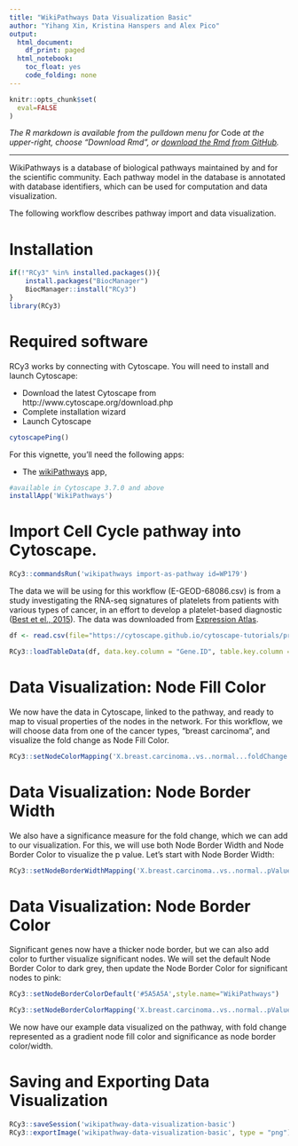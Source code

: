 ```yaml
---
title: "WikiPathways Data Visualization Basic"
author: "Yihang Xin, Kristina Hanspers and Alex Pico"
output:
  html_document:
    df_print: paged
  html_notebook:
    toc_float: yes
    code_folding: none
---
```

```r
knitr::opts_chunk$set(
  eval=FALSE
)
```
*The R markdown is available from the pulldown menu for* Code *at the upper-right, choose "Download Rmd", or [download the Rmd from GitHub](https://raw.githubusercontent.com/cytoscape/cytoscape-automation/master/for-scripters/R/notebooks/Wikipathways-data-visualiztion-basic.Rmd).*

<hr />

WikiPathways is a database of biological pathways maintained by and for the scientific community. Each pathway model in the database is annotated with database identifiers, which can be used for computation and data visualization.

The following workflow describes pathway import and data visualization.

# Installation
```r
if(!"RCy3" %in% installed.packages()){
    install.packages("BiocManager")
    BiocManager::install("RCy3")
}
library(RCy3)
```

# Required software
RCy3 works by connecting with Cytoscape. You will need to install and launch Cytoscape:

* Download the latest Cytoscape from http://www.cytoscape.org/download.php
* Complete installation wizard
* Launch Cytoscape


```r
cytoscapePing()
```

For this vignette, you’ll need the following apps: 

* The [wikiPathways](https://apps.cytoscape.org/apps/wikipathways) app, 

```r
#available in Cytoscape 3.7.0 and above
installApp('WikiPathways')
```

# Import Cell Cycle pathway into Cytoscape.


```r
RCy3::commandsRun('wikipathways import-as-pathway id=WP179')
```

The data we will be using for this workflow (E-GEOD-68086.csv) is from a study investigating the RNA-seq signatures of platelets from patients with various types of cancer, in an effort to develop a platelet-based diagnostic ([Best et el., 2015](https://www.cell.com/cancer-cell/fulltext/S1535-6108(15)00349-9)). The data was downloaded from [Expression Atlas](https://www.ebi.ac.uk/gxa/experiments/E-GEOD-68086/Downloads).

```r
df <- read.csv(file="https://cytoscape.github.io/cytoscape-tutorials/protocols/data/E-GEOD-68086.csv", stringsAsFactors = FALSE)

RCy3::loadTableData(df, data.key.column = "Gene.ID", table.key.column = "Ensembl" )

```

# Data Visualization: Node Fill Color

We now have the data in Cytoscape, linked to the pathway, and ready to map to visual properties of the nodes in the network. For this workflow, we will choose data from one of the cancer types, "breast carcinoma", and visualize the fold change as Node Fill Color.

```r
RCy3::setNodeColorMapping('X.breast.carcinoma..vs..normal...foldChange', colors=paletteColorBrewerRdBu, style.name="WikiPathways")
```

# Data Visualization: Node Border Width

We also have a significance measure for the fold change, which we can add to our visualization. For this, we will use both Node Border Width and Node Border Color to visualize the p value. Let's start with Node Border Width:
```r
RCy3::setNodeBorderWidthMapping('X.breast.carcinoma..vs..normal..pValue', table.column.values=c(0,0.05), widths=c(5,5,1,1), mapping.type='c', style.name="WikiPathways")
```

# Data Visualization: Node Border Color

Significant genes now have a thicker node border, but we can also add color to further visualize significant nodes. We will set the default Node Border Color to dark grey, then update the Node Border Color for significant nodes to pink:
```r
RCy3::setNodeBorderColorDefault('#5A5A5A',style.name="WikiPathways")

RCy3::setNodeBorderColorMapping('X.breast.carcinoma..vs..normal..pValue', c(0, 0.05,0.05), c('#FC0FC0', '#FC0FC0', '#5A5A5A'), mapping.type='c', style.name="WikiPathways")
```

We now have our example data visualized on the pathway, with fold change represented as a gradient node fill color and significance as node border color/width.

# Saving and Exporting Data Visualization
```r
RCy3::saveSession('wikipathway-data-visualization-basic')
RCy3::exportImage('wikipathway-data-visualization-basic', type = "png")
```

